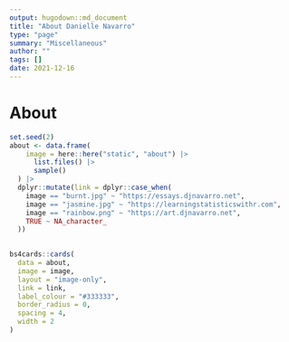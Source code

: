 ```yaml
---
output: hugodown::md_document
title: "About Danielle Navarro"
type: "page"
summary: "Miscellaneous"
author: ""
tags: []
date: 2021-12-16
---
```



# About


```r
set.seed(2)
about <- data.frame(
    image = here::here("static", "about") |> 
      list.files() |>
      sample()
  ) |>
  dplyr::mutate(link = dplyr::case_when(
    image == "burnt.jpg" ~ "https://essays.djnavarro.net",
    image == "jasmine.jpg" ~ "https://learningstatisticswithr.com",
    image == "rainbow.png" ~ "https://art.djnavarro.net",
    TRUE ~ NA_character_
  ))
  

bs4cards::cards(
  data = about, 
  image = image,
  layout = "image-only",
  link = link,
  label_colour = "#333333", 
  border_radius = 0, 
  spacing = 4,
  width = 2
)
```


